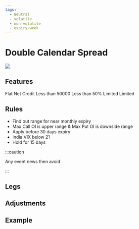 ```yaml
---
tags:
  - Neutral
  - volatile
  - non-volatile
  - expiry-week
---
```


# Double Calendar Spread
<img className="graph" src="/img/graphs/double-calendar-spread.svg" />

## Features
<grid>
  <attribute title="View" icon="visibility" color="info">
    Flat
  </attribute>
  <attribute title="Premium" icon="currency_exchange" color="info">
    Net Credit
  </attribute>
  <attribute title="Margin" icon="currency_rupee" color="info">
    Less than 50000
  </attribute>
  <attribute title="POP" icon="percent" color="success">
	Less than 50%
  </attribute>
  <attribute title="Max Loss" icon="dangerous" color="warning">
    Limited
  </attribute>
  <attribute title="Max Profit" icon="payments" color="info">
    Limited
  </attribute>
</grid>

## Rules

- Find out range for near monthly expiry
- Max Call OI is upper range & Max Put OI is downside range
- Apply before 30 days expiry
- India VIX below 21
- Hold for 15 days

:::caution

Any event news then avoid

:::

## Legs

<leg side="CE"  transaction="S" moneyNess="OTM" lotSize={1} moreInfo="Monthly Expiry"/>
<leg side="CE"  transaction="B" moneyNess="OTM" lotSize={1} moreInfo="Next Monthly Expiry"/>
<leg side="PE"  transaction="S" moneyNess="OTM" lotSize={1} moreInfo="Monthly Expiry"/>
<leg side="PE"  transaction="B" moneyNess="OTM" lotSize={1} moreInfo="Next Monthly Expiry"/>


## Adjustments



## Example
